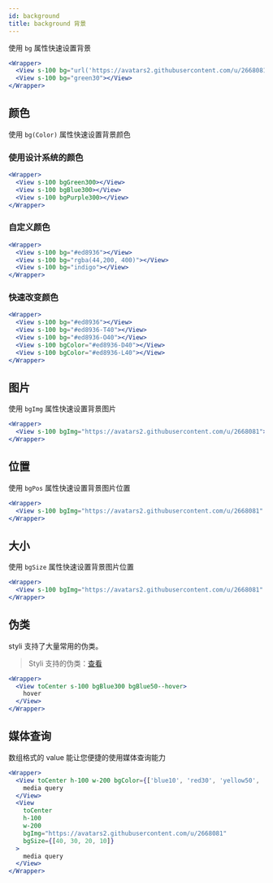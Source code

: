 ```yaml
---
id: background
title: background 背景
---
```


使用 `bg` 属性快速设置背景

```jsx live
<Wrapper>
  <View s-100 bg="url('https://avatars2.githubusercontent.com/u/2668081') center"></View>
  <View s-100 bg="green30"></View>
</Wrapper>
```

## 颜色

使用 `bg(Color)` 属性快速设置背景颜色

### 使用设计系统的颜色

```jsx live
<Wrapper>
  <View s-100 bgGreen300></View>
  <View s-100 bgBlue300></View>
  <View s-100 bgPurple300></View>
</Wrapper>
```

### 自定义颜色

```jsx live
<Wrapper>
  <View s-100 bg="#ed8936"></View>
  <View s-100 bg="rgba(44,200, 400)"></View>
  <View s-100 bg="indigo"></View>
</Wrapper>
```

### 快速改变颜色

```jsx live
<Wrapper>
  <View s-100 bg="#ed8936"></View>
  <View s-100 bg="#ed8936-T40"></View>
  <View s-100 bg="#ed8936-O40"></View>
  <View s-100 bgColor="#ed8936-D40"></View>
  <View s-100 bgColor="#ed8936-L40"></View>
</Wrapper>
```

## 图片

使用 `bgImg` 属性快速设置背景图片

```jsx live
<Wrapper>
  <View s-100 bgImg="https://avatars2.githubusercontent.com/u/2668081"></View>
</Wrapper>
```

## 位置

使用 `bgPos` 属性快速设置背景图片位置

```jsx live
<Wrapper>
  <View s-100 bgImg="https://avatars2.githubusercontent.com/u/2668081" bgPos="bottom right"></View>
</Wrapper>
```

## 大小

使用 `bgSize` 属性快速设置背景图片位置

```jsx live
<Wrapper>
  <View s-100 bgImg="https://avatars2.githubusercontent.com/u/2668081" bgSize="100% 50%"></View>
</Wrapper>
```

## 伪类

styli 支持了大量常用的伪类。

> Styli 支持的伪类：[查看](/docs/pseudo)

```jsx live
<Wrapper>
  <View toCenter s-100 bgBlue300 bgBlue50--hover>
    hover
  </View>
</Wrapper>
```

## 媒体查询

数组格式的 value 能让您便捷的使用媒体查询能力

```jsx live
<Wrapper>
  <View toCenter h-100 w-200 bgColor={['blue10', 'red30', 'yellow50', 'green70']}>
    media query
  </View>
  <View
    toCenter
    h-100
    w-200
    bgImg="https://avatars2.githubusercontent.com/u/2668081"
    bgSize={[40, 30, 20, 10]}
  >
    media query
  </View>
</Wrapper>
```

<!-- ## 设计系统

使用设计系统属性，让您的应用更有规范

```jsx live
<View bgGray100 p-20 row>
  <View toCenter h-20 w9 bgBlue300>
    w9
  </View>
</View>
``` -->
